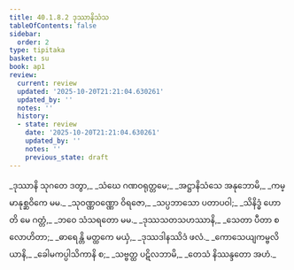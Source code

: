 ```yaml
---
title: 40.1.8.2 ဒုဿာနိသံသ
tableOfContents: false
sidebar:
  order: 2
type: tipitaka
basket: su
book: ap1
review:
  current: review
  updated: '2025-10-20T21:21:04.630261'
  updated_by: ''
  notes: ''
  history:
  - state: review
    date: '2025-10-20T21:21:04.630261'
    updated_by: ''
    notes: ''
    previous_state: draft
---
```



<DynamicBreadcrumb />


<ReviewStatus review={frontmatter.review} showDetails={true} />

<HypothesisAnnotation frontmatter={frontmatter} />

<Division number="94" book="ap1" e="ch" v="20" p="358">

<Paragraph number="4391" type="verses" book="ap1">
_ဒုဿာနိ သုဂတေ ဒတွာ,_  
_သံဃေ ဂဏဝရုတ္တမေ;_  
_အဋ္ဌာနိသံသေ အနုဘောမိ,_  
_ကမ္မာနုစ္ဆဝိကေ မမ._  

</Paragraph>

</Division>
<Division number="95" book="ap1" e="ch" v="20" p="359">

<Paragraph number="4392" type="verses" book="ap1">
_သုဝဏ္ဏဝဏ္ဏော ဝိရဇော,_  
_သပ္ပဘာသော ပတာပဝါ;_  
_သိနိဒ္ဓံ ဟောတိ မေ ဂတ္တံ,_  
_ဘဝေ သံသရတော မမ._  

</Paragraph>

</Division>
<Division number="96" book="ap1" e="ch" v="20" p="359">

<Paragraph number="4393" type="verses" book="ap1">
_ဒုဿသတသဟဿာနိ,_  
_သေတာ ပီတာ စ လောဟိတာ;_  
_ဓာရေန္တိ မတ္ထကေ မယှံ,_  
_ဒုဿဒါနဿိဒံ ဖလံ._  

</Paragraph>

</Division>
<Division number="97" book="ap1" e="ch" v="20" p="359">

<Paragraph number="4394" type="verses" book="ap1">
_ကောသေယျကမ္ဗလိယာနိ,_  
_ခေါမကပ္ပါသိကာနိ စ;_  
_သဗ္ဗတ္ထ ပဋိလဘာမိ,_  
_တေသံ နိဿန္ဒတော အဟံ._
</Paragraph>
</Division>
